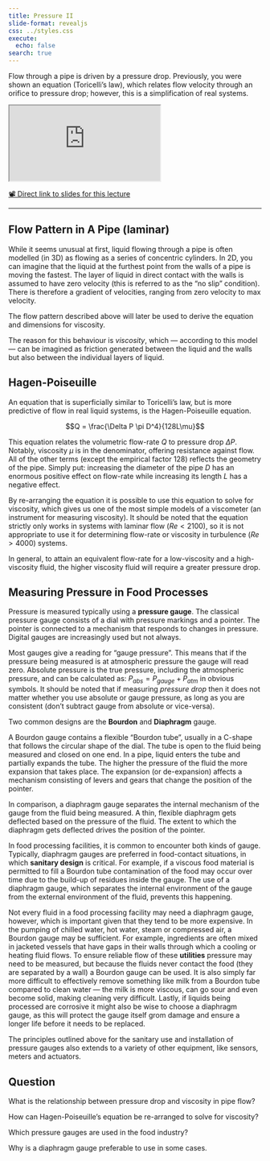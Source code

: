 ```yaml
---
title: Pressure II
slide-format: revealjs
css: ../styles.css
execute:
  echo: false
search: true
---
```


Flow through a pipe is driven by a pressure drop.
Previously, you were shown an equation (Toricelli's law),
which relates flow velocity through an orifice to pressure drop;
however, this is a simplification of real systems.

<div>
```{=html}
<iframe class="slide-deck" src="https://edibotopic.github.io/lecture-slides/FS2006_8.html"></iframe>
```
</div>

[📽️ Direct link to slides for this lecture](https://edibotopic.github.io/lecture-slides/FS2006_8.html)

---

## Flow Pattern in A Pipe (laminar)

While it seems unusual at first, liquid flowing through a pipe is often modelled (in 3D) as flowing as a series of concentric cylinders.
In 2D, you can imagine that the liquid at the furthest point from the walls of a pipe is moving the fastest.
The layer of liquid in direct contact with the walls is assumed to have zero velocity (this is referred to as the "no slip" condition).
There is therefore a gradient of velocities, ranging from zero velocity to max velocity.

::: {.callout-note}

The flow pattern described above will later be used to derive the equation and dimensions for viscosity.

:::

The reason for this behaviour is *viscosity*, which — according to this model — can be imagined as friction generated between the liquid and the walls but also between the individual layers of liquid.

## Hagen-Poiseuille

An equation that is superficially similar to Toricelli's law, but is more predictive of flow in real liquid systems, is the Hagen-Poiseuille equation.

$$Q = \frac{\Delta P \pi D^4}{128L\mu}$$

This equation relates the volumetric flow-rate $Q$ to pressure drop $\Delta P$.
Notably, viscosity $\mu$ is in the denominator, offering resistance against flow.
All of the other terms (except the empirical factor $128$) reflects the geometry of the pipe.
Simply put: increasing the diameter of the pipe $D$ has an enormous positive effect on flow-rate while increasing its length $L$ has a negative effect.

By re-arranging the equation it is possible to use this equation to solve for viscosity, which gives us one of the most simple models of a viscometer (an instrument for measuring viscosity).
It should be noted that the equation strictly only works in systems with laminar flow ($Re < 2100$), so it is not appropriate to use it for determining flow-rate or viscosity in turbulence ($Re > 4000$) systems.

In general, to attain an equivalent flow-rate for a low-viscosity and a high-viscosity fluid, the higher viscosity fluid will require a greater pressure drop.

## Measuring Pressure in Food Processes

Pressure is measured typically using a **pressure gauge**.
The classical pressure gauge consists of a dial with pressure markings
and a pointer.
The pointer is connected to a mechanism that responds to changes in pressure.
Digital gauges are increasingly used but not always.

Most gauges give a reading for "gauge pressure".
This means that if the pressure being measured is at atmospheric pressure the gauge will read zero.
Absolute pressure is the true pressure, including the atmospheric pressure, and can be calculated as: $P_{abs} = P_{gauge} + P_{atm}$ in obvious symbols.
It should be noted that if measuring *pressure drop* then it does not matter whether you use absolute or gauge pressure, as long as you are consistent (don't subtract gauge from absolute or vice-versa).

Two common designs are the **Bourdon** and **Diaphragm** gauge.

A Bourdon gauge contains a flexible "Bourdon tube", usually in a C-shape
that follows the circular shape of the dial.
The tube is open to the fluid being measured and closed on one end.
In a pipe, liquid enters the tube and partially expands the tube.
The higher the pressure of the fluid the more expansion that takes place.
The expansion (or de-expansion) affects a mechanism consisting of levers and gears that change the position of the pointer.

In comparison, a diaphragm gauge separates the internal mechanism of the gauge from the fluid being measured.
A thin, flexible diaphragm gets deflected based on the pressure of the fluid.
The extent to which the diaphragm gets deflected drives the position of the pointer.

In food processing facilities, it is common to encounter both kinds of gauge.
Typically, diaphragm gauges are preferred in food-contact situations, in which **sanitary design** is critical.
For example, if a viscous food material is permitted to fill a Bourdon tube contamination of the food may occur over time due to the build-up of residues inside the gauge.
The use of a diaphragm gauge, which separates the internal environment of the gauge from the external environment of the fluid, prevents this happening.

Not every fluid in a food processing facility may need a diaphragm gauge, however, which is important given that they tend to be more expensive.
In the pumping of chilled water, hot water, steam or compressed air, a Bourdon gauge may be sufficient.
For example, ingredients are often mixed in jacketed vessels that have gaps in their walls through which a cooling or heating fluid flows.
To ensure reliable flow of these **utilities** pressure may need to be measured, but because the fluids never contact the food (they are separated by a wall) a Bourdon gauge can be used.
It is also simply far more difficult to effectively remove something like milk from a Bourdon tube compared to clean water — the milk is more viscous, can go sour and even become solid, making cleaning very difficult.
Lastly, if liquids being processed are corrosive it might also be wise to choose a diaphragm gauge, as this will protect the gauge itself grom damage and ensure a longer life before it needs to be replaced.

The principles outlined above for the sanitary use and installation of pressure gauges also extends to a variety of other equipment, like sensors, meters and actuators.

## Question

What is the relationship between pressure drop and viscosity in pipe flow?

How can Hagen-Poiseuille's equation be re-arranged to solve for viscosity?

Which pressure gauges are used in the food industry?

Why is a diaphragm gauge preferable to use in some cases.
